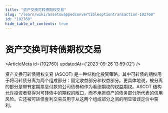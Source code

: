 ```yaml
---
title: "资产交换可转债期权交易"
slug: "/learn/wiki/assetswappedconvertibleoptiontransaction-102760"
id: "102760"
hide_table_of_contents: true
---
```



# 资产交换可转债期权交易

<ArticleMeta id={102760} updatedAt={'2023-09-26 13:59:02'} />
<div className='border-solid border-b border-t-0 my-4 border-[var(--ifm-color-gray-300)]' />

资产交换可转债期权交易 (ASCOT) 是一种结构化投资策略，其中可转债的期权用于将可转债分离为两个组成部分：固定收益部分和权益部分。更具体地说，被分离的部分是带有定期票息付款的公司债券和作为看涨期权的权益期权。ASCOT 结构允许投资者获得对可转债中的期权的敞口，而不承担资产的债务部分所代表的信用风险。它还被可转债套利交易员用于从这两个组成部分之间的明显错误定价中获利。
